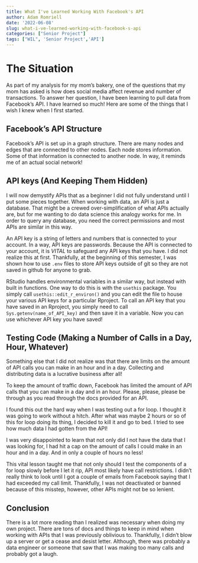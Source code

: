 ```yaml
---
title: What I've Learned Working With Facebook's API
author: Adam Romriell
date: '2022-06-08'
slug: what-i-ve-learned-working-with-facebook-s-api
categories: ["Senior Project"]
tags: ["WIL", 'Senior Project','API']
---
```


# The Situation
As part of my analysis for my mom's bakery, one of the questions that my mom has asked is how does social media affect revenue and number of transactions. To answer her question, I have been learning to pull data from Facebook's API. I have learned so much! Here are some of the things that I wish I knew when I first started. 

## Facebook's API Structure
Facebook's API is set up in a graph structure. There are many nodes and edges that are connected to other nodes. Each node stores information. Some of that information is connected to another node. In way, it reminds me of an actual social network!


## API keys (And Keeping Them Hidden)

I will now demystify APIs that as a beginner I did not fully understand until I put some pieces together. When working with data, an API is just a database. That might be a crewed over-simplification of what APIs  actually are, but for me wanting to do data science this analogy works for me. In order to query any database, you need the correct permissions and most APIs are similar in this way. 

An API key is a string of letters and numbers that is connected to your account. In a way, API keys are passwords. Because the API is connected to your account, it is _VITAL_ to safeguard any API keys that you have. I did not realize this at first. Thankfully, at the beginning of this semester, I was shown how to use `.env` files to store API keys outside of git so they are not saved in github for anyone to grab. 

RStudio handles environmental variables in a similar way, but instead with built in functions. One way to do this is with the `usethis` package. You simply call `usethis::edit_r_environ()` and you can edit the file to house your various API keys for a particular Rproject. To call an API key that you have saved in an Rproject, you simply need to call `Sys.getenv(name_of_API_key)` and then save it in a variable. Now you can use whichever API key you have saved!

<!-- ![](C:/git/AdamsAnalysis/AdamsAnalysis/resources/_gen/images/keep_it_secret.png) -->

## Testing Code (Making a Number of Calls in a Day, Hour, Whatever)

Something else that I did not realize was that there are limits on the amount of API calls you can make in an hour and in a day. Collecting and distributing data is a lucrative business after all! 

To keep the amount of traffic down, Facebook has limited the amount of API calls that you can make in a day and in an hour. Please, please, please be through as you read through the docs provided for an API. 

I found this out the hard way when I was testing out a for loop. I thought it was going to work without a hitch. After what was maybe 2 hours or so of this for loop doing its thing, I decided to kill it and go to bed. I tried to see how much data I had gotten from the API! 

I was very disappointed to learn that not only did I not have the data that I was looking for, I had hit a cap on the amount of calls I could make in an hour and in a day. And in only a couple of hours no less! 

This vital lesson taught me that not only should I test the components of a for loop slowly before I let it rip, API most likely have call restrictions. I didn't really think to look until I got a couple of emails from Facebook saying that I had exceeded my call limit. Thankfully, I was not deactivated or banned because of this misstep, however, other APIs might not be so lenient. 

## Conclusion

There is a lot more reading than I realized was necessary when doing my own project. There are tons of docs and things to keep in mind when working with APIs that I was previously oblivious to. Thankfully, I didn't blow up a server or get a cease and desist letter. Although, there was probably a data engineer or someone that saw that I was making too many calls and probably got a laugh. 





